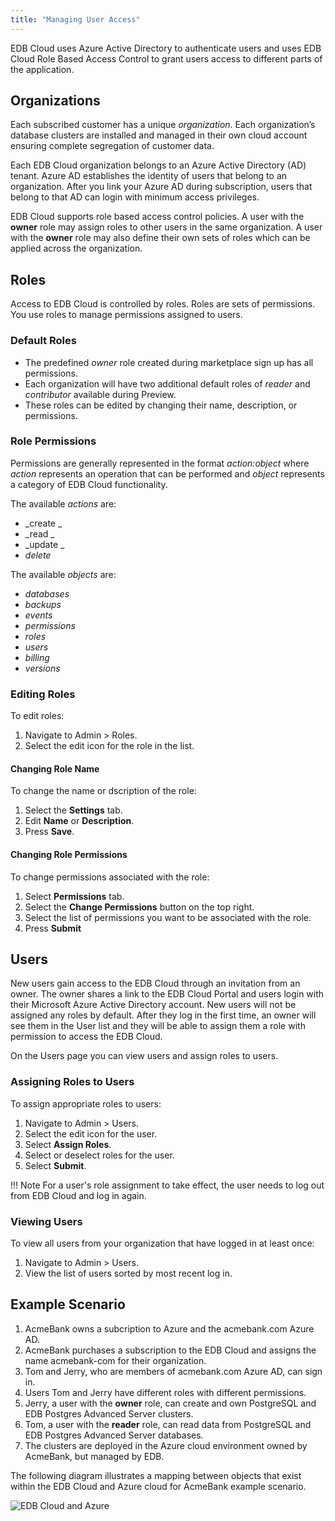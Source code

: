 ```yaml
---
title: "Managing User Access"
---
```


EDB Cloud uses Azure Active Directory to authenticate users and uses EDB Cloud Role Based Access Control to grant users access to different parts of the application.

## Organizations

Each subscribed customer has a unique *organization*. Each organization’s database clusters are installed and managed in their own cloud account ensuring complete segregation of customer data.

Each EDB Cloud organization belongs to an Azure Active Directory (AD) tenant. Azure AD establishes the identity of users that belong to an organization. After you link your Azure AD during subscription, users that belong to that AD can login with minimum access privileges.

EDB Cloud supports role based access control policies. A user with the **owner** role may assign roles to other users in the same organization. A user with the **owner** role may also define their own sets of roles which can be applied across the organization. 


## Roles
Access to EDB Cloud is controlled by roles. Roles are sets of permissions. You use roles to manage permissions assigned to users.

### Default Roles

* The predefined _owner_ role created during marketplace sign up has all permissions.
* Each organization will have two additional default roles of _reader_ and _contributor_ available during Preview.
* These roles can be edited by changing their name, description, or permissions.

### Role Permissions

Permissions are generally represented in the format _action:object_ where _action_ represents an operation that can be performed and _object_ represents a category of EDB Cloud functionality.

The available _actions_ are:
* _create _
* _read  _
* _update _
* _delete_

The available _objects_ are:
* _databases_
* _backups_
* _events_
* _permissions_
* _roles_
* _users_
* _billing_
* _versions_


### Editing Roles

To edit roles:
1. Navigate to Admin > Roles.
2. Select the edit icon for the role in the list.

#### Changing Role Name

To change the name or dscription of the role:
1. Select the **Settings** tab.
2. Edit **Name** or **Description**.
3. Press **Save**.

#### Changing Role Permissions

To change permissions associated with the role:
1. Select **Permissions** tab.
2. Select the **Change Permissions** button on the top right.
3. Select the list of permissions you want to be associated with the role.
4. Press **Submit**

## Users

New users gain access to the EDB Cloud through an invitation from an owner. The owner shares a link to the EDB Cloud Portal and users login with their Microsoft Azure Active Directory account. New users will not be assigned any roles by default. After they log in the first time, an owner will see them in the User list and they will be able to assign them a role with permission to access the EDB Cloud.

On the Users page you can view users and assign roles to users.


### Assigning Roles to Users
To assign appropriate roles to users:
1. Navigate to Admin > Users.
2. Select the edit icon for the user.
3. Select **Assign Roles**.
4. Select or deselect roles for the user.
5. Select **Submit**.

!!! Note
    For a user's role assignment to take effect, the user needs to log out from EDB Cloud and log in again.

### Viewing Users

To view all users from your organization that have logged in at least once:

1. Navigate to Admin > Users.
2. View the list of users sorted by most recent log in.

## Example Scenario
1. AcmeBank owns a subcription to Azure and the acmebank.com Azure AD.
1. AcmeBank purchases a subscription to the EDB Cloud and assigns the name acmebank-com for their organization.
1. Tom and Jerry, who are members of acmebank.com Azure AD, can sign in.
1. Users Tom and Jerry have different roles with different permissions.
1. Jerry, a user with the **owner** role, can create and own PostgreSQL and EDB Postgres Advanced Server clusters.
2. Tom, a user with the **reader** role, can read data from PostgreSQL and EDB Postgres Advanced Server databases.
3. The clusters are deployed in the Azure cloud environment owned by AcmeBank, but managed by EDB.

The following diagram illustrates a mapping between objects that exist within the EDB Cloud and Azure cloud for AcmeBank example scenario.

![*EDB Cloud and Azure*](images/org-map.png )
